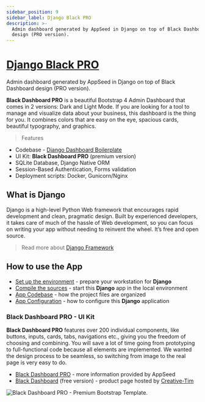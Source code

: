 ```yaml
---
sidebar_position: 9
sidebar_label: Django Black PRO
description: >-
  Admin dashboard generated by AppSeed in Django on top of Black Dashboard
  design (PRO version).
---
```


# [Django Black PRO](https://appseed.us/product/black-dashboard-pro/django/)

<SubHeading> Admin dashboard generated by AppSeed in Django on top of Black Dashboard design (PRO version).</SubHeading>

**Black Dashboard PRO** is a beautiful Bootstrap 4 Admin Dashboard that comes in 2 versions: Dark and Light Mode. If you are looking for a tool to manage and visualize data about your business, this dashboard is the thing for you. It combines colors that are easy on the eye, spacious cards, beautiful typography, and graphics.&#x20;

> Features

- Codebase - [Django Dashboard Boilerplate](../../boilerplate-code/django-dashboard.mdx)
- UI Kit: **Black Dashboard PRO** (premium version) &#x20;
- SQLite Database, Django Native ORM
- Session-Based Authentication, Forms validation
- Deployment scripts: Docker, Gunicorn/Nginx&#x20;

## What is Django

Django is a high-level Python Web framework that encourages rapid development and clean, pragmatic design. Built by experienced developers, it takes care of much of the hassle of Web development, so you can focus on writing your app without needing to reinvent the wheel. It’s free and open source.

> Read more about [Django Framework](../../content/what-is/django.mdx)

## How to use the App

- [Set up the environment](../../boilerplate-code/django-dashboard.mdx#environment-1) - prepare your workstation for **Django**
- [Compile the sources](../../boilerplate-code/django-dashboard.mdx#build-the-app-1) - start this **Django** app in the local environment
- [App Codebase](../../boilerplate-code/django-dashboard.mdx#app-codebase) - how the project files are organized
- [App Configuration](../../boilerplate-code/django-dashboard.mdx#app-configuration) - how to configure this **Django** application

### Black Dashboard PRO - UI Kit

**Black Dashboard PRO** features over 200 individual components, like buttons, inputs, cards, tabs, navigations etc., giving you the freedom of choosing and combining. You will save a lot of time going from prototyping to full-functional code because all elements are implemented. We wanted the design process to be seamless, so switching from image to the real page is very easy to do.

- [Black Dashboard PRO](../../content/bootstrap-template/black-dashboard-pro.mdx) - more information provided by AppSeed&#x20;
- [Black Dashboard](https://bit.ly/2L0W6Z7) (free version) - product page hosted by [Creative-Tim](../../content/partners/creative-tim.mdx)

![Black Dashboard PRO - Premium Bootstrap Template.](../../../static/assets/docs-cover-black-dashboard-pro.jpg)
